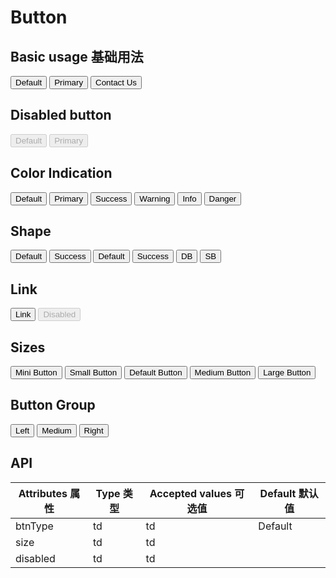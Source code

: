 

<Meta title="Components 基础组件/01 - Button 按钮" component={Button} />

# Button

## Basic usage 基础用法

<Preview>
  <Button>Default</Button>
  <Button btnType="primary">Primary</Button>
  <Button>Contact Us</Button>
</Preview>

## Disabled button

<Preview>
  <Button disabled>Default</Button>
  <Button btnType="primary" disabled>
    Primary
  </Button>
</Preview>

## Color Indication

<Preview>
  <Button>Default</Button>
  <Button btnType="primary">Primary</Button>
  <Button btnType="success">Success</Button>
  <Button btnType="warning">Warning</Button>
  <Button btnType="info">Info</Button>
  <Button btnType="danger">Danger</Button>
</Preview>

## Shape

<Preview>
  <Button round>Default</Button>
  <Button btnType="primary" round>
    Success
  </Button>
</Preview>

<Preview>
  <Button plain>Default</Button>
  <Button btnType="primary" plain>
    Success
  </Button>
</Preview>

<Preview>
  <Button circle>DB</Button>
  <Button btnType="primary" circle>
    SB
  </Button>
</Preview>

## Link

<Preview>
  <Button btnType="link">Link</Button>
  <Button btnType="link" disabled>
    Disabled
  </Button>
</Preview>

## Sizes

<Preview>
  <Button btnType="primary" size="xs">
    Mini Button
  </Button>
  <Button btnType="primary" size="sm">
    Small Button
  </Button>
  <Button btnType="primary">Default Button</Button>
  <Button btnType="primary" size="md">
    Medium Button
  </Button>
  <Button btnType="primary" size="lg">
    Large Button
  </Button>
</Preview>

## Button Group

<Preview>
  <ButtonGroup>
    <Button btnType="primary">Left</Button>
    <Button btnType="primary">Medium</Button>
    <Button btnType="primary">Right</Button>
  </ButtonGroup>
</Preview>

## API

<Props />

| Attributes 属性 | Type 类型 | Accepted values 可选值 | Default 默认值 |
| --------------- | --------- | ---------------------- | -------------- |
| btnType         | td        | td                     | Default        |
| size            | td        | td                     |                |
| disabled        | td        | td                     |                |
